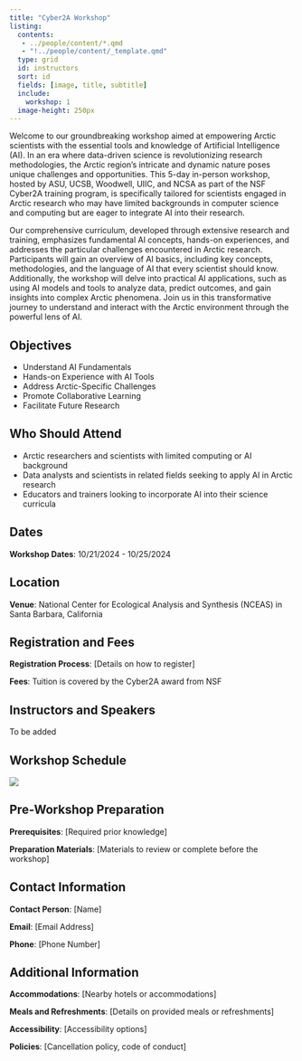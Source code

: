 ```yaml
---
title: "Cyber2A Workshop"
listing:
  contents:
   - ../people/content/*.qmd
   - "!../people/content/_template.qmd"
  type: grid 
  id: instructors
  sort: id
  fields: [image, title, subtitle]
  include:
    workshop: 1
  image-height: 250px
---
```


Welcome to our groundbreaking workshop aimed at empowering Arctic scientists with the essential tools and knowledge of Artificial Intelligence (AI). In an era where data-driven science is revolutionizing research methodologies, the Arctic region's intricate and dynamic nature poses unique challenges and opportunities. This 5-day in-person workshop, hosted by ASU, UCSB, Woodwell, UIIC, and NCSA as part of the NSF Cyber2A training program, is specifically tailored for scientists engaged in Arctic research who may have limited backgrounds in computer science and computing but are eager to integrate AI into their research.

Our comprehensive curriculum, developed through extensive research and training, emphasizes fundamental AI concepts, hands-on experiences, and addresses the particular challenges encountered in Arctic research. Participants will gain an overview of AI basics, including key concepts, methodologies, and the language of AI that every scientist should know. Additionally, the workshop will delve into practical AI applications, such as using AI models and tools to analyze data, predict outcomes, and gain insights into complex Arctic phenomena. Join us in this transformative journey to understand and interact with the Arctic environment through the powerful lens of AI.

## Objectives

- Understand AI Fundamentals
- Hands-on Experience with AI Tools
- Address Arctic-Specific Challenges
- Promote Collaborative Learning
- Facilitate Future Research

## Who Should Attend

- Arctic researchers and scientists with limited computing or AI background
- Data analysts and scientists in related fields seeking to apply AI in Arctic research
- Educators and trainers looking to incorporate AI into their science curricula

## Dates

**Workshop Dates**: 10/21/2024 - 10/25/2024

## Location

**Venue**: National Center for Ecological Analysis and Synthesis (NCEAS) in Santa Barbara, California

## Registration and Fees

**Registration Process**: [Details on how to register]

**Fees**: Tuition is covered by the Cyber2A award from NSF

## Instructors and Speakers

To be added

:::{#instructors}
:::

## Workshop Schedule

![](schedule-draft.png)

## Pre-Workshop Preparation

**Prerequisites**: [Required prior knowledge]

**Preparation Materials**: [Materials to review or complete before the workshop]

## Contact Information

**Contact Person**: [Name]

**Email**: [Email Address]

**Phone**: [Phone Number]

## Additional Information

**Accommodations**: [Nearby hotels or accommodations]

**Meals and Refreshments**: [Details on provided meals or refreshments]

**Accessibility**: [Accessibility options]

**Policies**: [Cancellation policy, code of conduct]


